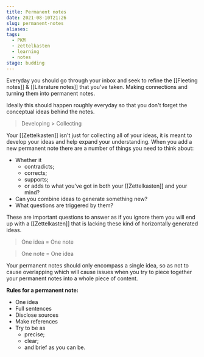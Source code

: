 ```yaml
---
title: Permanent notes
date: 2021-08-10T21:26
slug: permanent-notes
aliases:
tags:
  - PKM
  - zettelkasten
  - learning
  - notes
stage: budding
---
```



Everyday you should go through your inbox and seek to refine the [[Fleeting notes]] & [[Literature notes]] that you've taken. Making connections and turning them into permanent notes.

Ideally this should happen roughly everyday so that you don't forget the conceptual ideas behind the notes.

> Developing > Collecting

Your [[Zettelkasten]] isn't just for collecting all of your ideas, it is meant to develop your ideas and help expand your understanding. When you add a new permanent note there are a number of things you need to think about:

- Whether it
  - contradicts;
  - corrects;
  - supports;
  - or adds to what you've got in both your [[Zettelkasten]] and your mind?
- Can you combine ideas to generate something new?
- What questions are triggered by them?

These are important questions to answer as if you ignore them you will end up with a [[Zettelkasten]] that is lacking these kind of horizontally generated ideas.

> One idea = One note

> One note = One idea

Your permanent notes should only encompass a single idea, so as not to cause overlapping which will cause issues when you try to piece together your permanent notes into a whole piece of content.

**Rules for a permanent note:**

- One idea
- Full sentences
- Disclose sources
- Make references
- Try to be as
  - precise;
  - clear;
  - and brief as you can be.

<StillGrowing />
